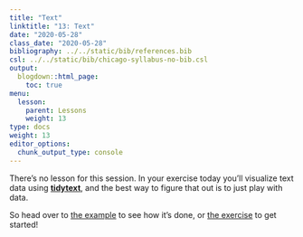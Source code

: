 ```yaml
---
title: "Text"
linktitle: "13: Text"
date: "2020-05-28"
class_date: "2020-05-28"
bibliography: ../../static/bib/references.bib
csl: ../../static/bib/chicago-syllabus-no-bib.csl
output:
  blogdown::html_page:
    toc: true
menu:
  lesson:
    parent: Lessons
    weight: 13
type: docs
weight: 13
editor_options: 
  chunk_output_type: console
---
```


There's no lesson for this session. In your exercise today you'll visualize text data using [**tidytext**](https://www.tidytextmining.com/), and the best way to figure that out is to just play with data.

So head over to [the example](/example/13-example/) to see how it's done, or [the exercise](/assignment/13-exercise/) to get started!
